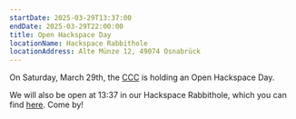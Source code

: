 ```yaml
---
startDate: 2025-03-29T13:37:00
endDate: 2025-03-29T22:00:00
title: Open Hackspace Day
locationName: Hackspace Rabbithole
locationAddress: Alte Münze 12, 49074 Osnabrück
---
```


On Saturday, March 29th, the <a href="https://events.ccc.de/2025/02/28/tag-des-offenen-hackspace-2025/" rel="noreferer" target="_blank">CCC</a> is holding an Open Hackspace Day.

We will also be open at 13:37 in our Hackspace Rabbithole, which you can find [here](/en/hackspace/#directions). Come by!

